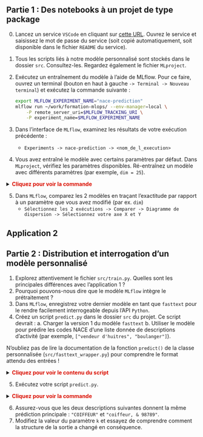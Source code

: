 :::{.nonincremental}
:::: {.callout-tip collapse="true" icon=false}
## Partie 1 : Des notebooks à un projet de type package

0. Lancez un service `VSCode` en cliquant sur [cette URL](https://datalab.sspcloud.fr/launcher/ide/vscode-python?autoLaunch=true&init.personalInit=%C2%ABhttps%3A%2F%2Fraw.githubusercontent.com%2FInseeFrLab%2Fformation-mlops%2Fmain%2Finit.sh%C2%BB&kubernetes.role=%C2%ABadmin%C2%BB). Ouvrez le service et saisissez le mot de passe du service (soit copié automatiquement, soit disponible dans le fichier `README` du service).

1. Tous les scripts liés à notre modèle personnalisé sont stockés dans le dossier `src`. Consultez-les. Regardez également le fichier `MLproject`.

2. Exécutez un entraînement du modèle à l'aide de MLflow. Pour ce faire, ouvrez un terminal (bouton en haut à gauche `-> Terminal -> Nouveau terminal`) et exécutez la commande suivante :

   ```sh
   export MLFLOW_EXPERIMENT_NAME="nace-prediction"
   mlflow run ~/work/formation-mlops/ --env-manager=local \
       -P remote_server_uri=$MLFLOW_TRACKING_URI \
       -P experiment_name=$MLFLOW_EXPERIMENT_NAME
   ```

3. Dans l'interface de `MLflow`, examinez les résultats de votre exécution précédente :

   * `Experiments -> nace-prediction -> <nom_de_l_execution>`

4. Vous avez entraîné le modèle avec certains paramètres par défaut. Dans `MLproject`, vérifiez les paramètres disponibles. Ré-entraînez un modèle avec différents paramètres (par exemple, `dim = 25`).

<details> 
<summary> 
    <font size=\"3\" color=\"darkgreen\"><b>Cliquez pour voir la commande </b></font> 
</summary>

```sh
mlflow run ~/work/formation-mlops/ --env-manager=local \
    -P remote_server_uri=$MLFLOW_TRACKING_URI \
    -P experiment_name=$MLFLOW_EXPERIMENT_NAME \
    -P dim=25
```

</details>


5. Dans `MLflow`, comparez les 2 modèles en traçant l'exactitude par rapport à un paramètre que vous avez modifié (par ex. `dim`)
   * `Sélectionnez les 2 exécutions -> Comparer -> Diagramme de dispersion -> Sélectionnez votre axe X et Y` 
:::: 
:::

## Application 2 {.scrollable}

:::{.nonincremental}
:::: {.callout-tip collapse="true" icon=false}
## Partie 2 : Distribution et interrogation d'un modèle personnalisé

1. Explorez attentivement le fichier `src/train.py`. Quelles sont les principales différences avec l'application 1 ?
2. Pourquoi pouvons-nous dire que le modèle `MLflow` intègre le prétraitement ?
3. Dans `MLflow`, enregistrez votre dernier modèle en tant que `fasttext` pour le rendre facilement interrogeable depuis l'API `Python`.
4. Créez un script `predict.py` dans le dossier `src` du projet. Ce script devrait : a. Charger la version 1 du modèle `fasttext` b. Utiliser le modèle pour prédire les codes NACE d'une liste donnée de descriptions d'activité (par exemple, `["vendeur d'huitres", "boulanger"]`).

N'oubliez pas de lire la documentation de la fonction `predict()` de la classe personnalisée (`src/fasttext_wrapper.py`) pour comprendre le format attendu des entrées !

    
<details> 
<summary> 
    <font size=\"3\" color=\"darkgreen\"><b>Cliquez pour voir le contenu du script </b></font> 
</summary>

```python
import mlflow

model_name = "fasttext"
version = 1

model = mlflow.pyfunc.load_model(
    model_uri=f"models:/{model_name}/{version}"
)

list_libs = ["vendeur d'huitres", "boulanger"]

test_data = {
    "query": list_libs,
    "k": 1
}

results = model.predict(test_data)
print(results)
```
</details>

5. Exécutez votre script `predict.py`.

<details> 
<summary> 
    <font size=\"3\" color=\"darkgreen\"><b>Cliquez pour voir la commande </b></font> 
</summary>

```shell
python formation-mlops/src/predict.py
```

</details>

6. Assurez-vous que les deux descriptions suivantes donnent la même prédiction principale : `"COIFFEUR"` et `"coiffeur, & 98789"`.
7. Modifiez la valeur du paramètre `k` et essayez de comprendre comment la structure de la sortie a changé en conséquence.
::::
:::
